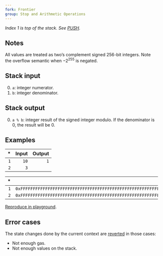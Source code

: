 ```yaml
---
fork: Frontier
group: Stop and Arithmetic Operations
---
```


_Index 1 is top of the stack. See [PUSH](/#60)._

## Notes

All values are treated as two’s complement signed 256-bit integers. Note the overflow semantic when −2<sup>255</sup> is negated.

## Stack input

0. `a`: integer numerator.
1. `b`: integer denominator.

## Stack output

0. `a % b`: integer result of the signed integer modulo. If the denominator is 0, the result will be 0.

## Examples

|  \* | Input | Output |
| --: | ----: | -----: |
| `1` |  `10` |    `1` |
| `2` |   `3` |        |

|  \* |                                                                Input |                                                               Output |
| --: | -------------------------------------------------------------------: | -------------------------------------------------------------------: |
| `1` | `0xFFFFFFFFFFFFFFFFFFFFFFFFFFFFFFFFFFFFFFFFFFFFFFFFFFFFFFFFFFFFFFF8` | `0xFFFFFFFFFFFFFFFFFFFFFFFFFFFFFFFFFFFFFFFFFFFFFFFFFFFFFFFFFFFFFFFE` |
| `2` | `0xFFFFFFFFFFFFFFFFFFFFFFFFFFFFFFFFFFFFFFFFFFFFFFFFFFFFFFFFFFFFFFFD` |                                                                      |

[Reproduce in playground](/playground?unit=Wei&codeType=Mnemonic&code='y1s3s10tzzy2wrDwr8t'~uuuz%5Cny%2F%2F%20Example%20wv32%200xr~vzPUSHuFFFtzSMODsv1%20r~~~%01rstuvwyz~_).

## Error cases

The state changes done by the current context are [reverted](#FD) in those cases:

- Not enough gas.
- Not enough values on the stack.
